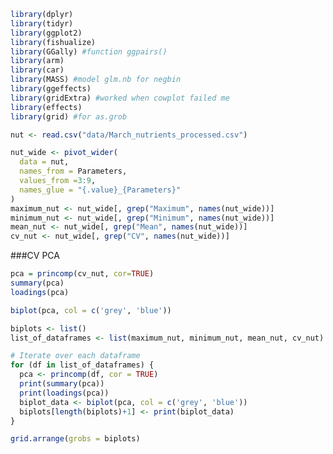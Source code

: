 
```r
library(dplyr)
library(tidyr)
library(ggplot2)
library(fishualize)
library(GGally) #function ggpairs()
library(arm)
library(car)
library(MASS) #model glm.nb for negbin
library(ggeffects)
library(gridExtra) #worked when cowplot failed me
library(effects)
library(grid) #for as.grob
```

```r
nut <- read.csv("data/March_nutrients_processed.csv")

nut_wide <- pivot_wider(
  data = nut,
  names_from = Parameters,
  values_from =3:9,
  names_glue = "{.value}_{Parameters}"
)
maximum_nut <- nut_wide[, grep("Maximum", names(nut_wide))]
minimum_nut <- nut_wide[, grep("Minimum", names(nut_wide))]
mean_nut <- nut_wide[, grep("Mean", names(nut_wide))]
cv_nut <- nut_wide[, grep("CV", names(nut_wide))]
```


###CV PCA
```r
pca = princomp(cv_nut, cor=TRUE)
summary(pca)
loadings(pca)
```

```r
biplot(pca, col = c('grey', 'blue'))
```



```r
biplots <- list()
list_of_dataframes <- list(maximum_nut, minimum_nut, mean_nut, cv_nut)

# Iterate over each dataframe
for (df in list_of_dataframes) {
  pca <- princomp(df, cor = TRUE)
  print(summary(pca))
  print(loadings(pca))
  biplot_data <- biplot(pca, col = c('grey', 'blue'))
  biplots[length(biplots)+1] <- print(biplot_data)
}

grid.arrange(grobs = biplots)
```



